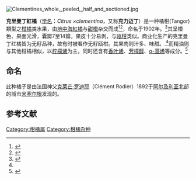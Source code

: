 [[File:Clementines_whole,_peeled,_half_and_sectioned.jpg|thumb]]
{{nutritionalvalue|right=1| name = 贡柑 | kJ=198 | water=86.58 g | protein=0.85 g | fat=0.15 g | carbs = 12.02 g | fiber = 1.7 g | sugars=9.18 g | sucrose=5.96 g | glucose=1.59 g | fructose=1.64 g | calcium_mg=30 | iron_mg=0.14 | magnesium_mg=10 | phosphorus_mg=21 | potassium_mg =177 | sodium_mg=1 | zinc_mg=0.06 | copper_mg=0.043 | manganese_mg=0.023 | selenium_ug=0.1 | vitC_mg=48.8 | thiamin_mg=0.086 | riboflavin_mg=0.030 | niacin_mg=0.636 | pantothenic_mg=0.151 | vitB6_mg=0.075 | folate_ug=24 | choline_mg=14 | vitE_mg=0.20 | source_usda=1}}

'''克里曼丁紅橘'''（[[学名|学名]]：''Citrus ×clementina''，又称'''克力迈丁'''）是一种橘柑(Tangor)類型之[[柑橘|柑橘]]类水果，由[[地中海紅橘|地中海紅橘]]与[[甜橙|甜橙]]杂交而成<ref name=genealogy>{{cite journal | doi = 10.1038/nbt.2906 | volume=32 | title=Sequencing of diverse mandarin, pummelo and orange genomes reveals complex history of admixture during citrus domestication | journal=Nature Biotechnology | pages=656–662 | pmid=24908277 | pmc=4113729}}</ref><ref>{{cite journal | doi = 10.1007/s00122-006-0255-9 | volume=112 | title=Assessing genetic diversity and population structure in a citrus germplasm collection utilizing simple sequence repeat markers (SSRs) | journal=Theoretical and Applied Genetics | pages=1519–1531}}</ref>，命名于1902年。<ref name="Edible">{{cite book |title=Edible: An Illustrated Guide to the World's Food Plants |publisher=[[National_Geographic_(magazine)|National Geographic]] |page=73 |year=2008 |isbn=978-1-4262-0372-5 |url=https://books.google.com/books?id=HORIzBx17DYC&pg=PA73#v=onepage&q&f=false |access-date=2016-04-14 |archive-date=2019-09-16 |archive-url=https://web.archive.org/web/20190916195318/https://books.google.com/books?id=HORIzBx17DYC&pg=PA73#v=onepage&q&f=false |dead-url=no }}</ref>其呈橙色、果面光滑，囊瓣7至14瓣。果皮十分易剥，与[[瓯柑|瓯柑]]类似。商业化生产的克里曼丁红橘皆为无籽品种，故有时被看作无籽瓯柑。其果肉则汁多、味甜。.<ref name="Edible"/>而精油则与其他柑橘相似，以[[柠檬烯|柠檬烯]]为主，同时还含有[[香叶烯|香叶烯]]、[[芳樟醇|芳樟醇]]、[[α-蒎烯|α-蒎烯]]等成分。<ref name="Ziegler">{{cite book |title=Flavourings: production, composition, applications, regulations |page=203 |author=Ziegler, Herta |year=2007 |publisher=Wiley, John & Sons, Incorporated |isbn=978-3-527-31406-5 |url=https://books.google.com/books?id=9J8USxfwkT0C&lpg=PA201&dq=clementines&pg=PA203#v=onepage |access-date=2016-04-14 |archive-date=2014-04-15 |archive-url=https://web.archive.org/web/20140415010736/http://books.google.com/books?id=9J8USxfwkT0C&lpg=PA201&dq=clementines&pg=PA203#v=onepage |dead-url=no }}</ref>

==命名==
此种橘子是由法国神父[[克莱芒·罗迪耶|克莱芒·罗迪耶]]（Clément Rodier）1892于[[阿尔及利亚|阿尔及利亚]]北部的城市[[米塞尔根|米塞尔根]]发现的。

== 参考文献 ==
{{reflist}}
{{植物小作品}}
{{Citrus}}
[[Category:柑橘属|Category:柑橘属]]
[[Category:柑橘杂种|Category:柑橘杂种]]